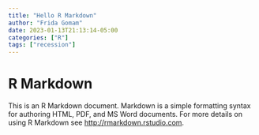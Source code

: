 ```yaml
---
title: "Hello R Markdown"
author: "Frida Gomam"
date: 2023-01-13T21:13:14-05:00
categories: ["R"]
tags: ["recession"]
---
```


# R Markdown

This is an R Markdown document. Markdown is a simple formatting syntax for authoring HTML, PDF, and MS Word documents. For more details on using R Markdown see <http://rmarkdown.rstudio.com>.
